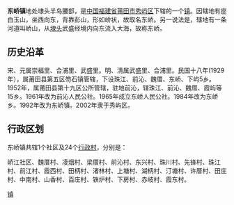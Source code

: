 {{中国乡级行政区
|景观照片文件名 = 
|景观照片描述 = 
|汉语拼音 = 
|其他语言 = 
|其他语言名称 = 
|旧称 = 
|地名出处 = 
|位置图文件名 = 
|位置图描述 = 
|自定义图片= 
|建置时间 = 
|政府驻地 = 
|毗邻 = 
|总面积 = 
|总人口 = 
|总人口年份 = 
|户籍人口 = 
|户籍人口年份 = 
|常住人口 = 
|常住人口年份 = 
|人口密度 = 
|GDP = 
|GDP年份 = 
|邮政编码 = 
|电话区号 = 0594
|官方网站 = 
|网站名称 = 
|35/03/05/104/000}}
'''东峤镇'''地处埭头半岛腰部，是[[中华人民共和国|中国]][[福建省|福建省]][[莆田市|莆田市]][[秀屿区|秀屿区]]下辖的一个[[镇|镇]]。因辖地有座白玉山，坐西向东，背靠彭山，形如峤状，故取名东峤。另一说法是，辖地有一条河道叫峤山，从[[埭头镇|埭头]]武盛经境内向东流入大海，故称东峤。
==历史沿革==
宋、元属崇福里、合浦里、武盛里。明、清属武盛里、合浦里。民国十八年(1929年），属莆田县第五区笏石镇管辖，下设珠江、前沁、魏厝、东峤、下屿5乡。1952年，属莆田县第十九区公所管辖，驻地前沁，辖珠江、前沁、魏厝、霞屿等15乡。1961年改为前沁人民公社。1965年成立东峤人民公社。1984年改为东峤乡。1992年改为东峤镇。2002年隶于秀屿区。

== 行政区划 ==

东峤镇共辖1个社区及24个[[行政村|行政村]]，分别是：

峤江社区、魏厝村、凌烟村、梁厝村、前沁村、东兴村、珠川村、先锋村、珠江村、前江村、霞西村、田柄村、渚林村、上塘村、湖柄村、汀塘村、许厝村、田庄村、中南村、山香村、百庄村、铁炉村、下房村、赤岐村、霞东村。

{{秀屿区行政区划}}
{{福建小作品}}
[[Category:秀屿区乡镇|镇]]